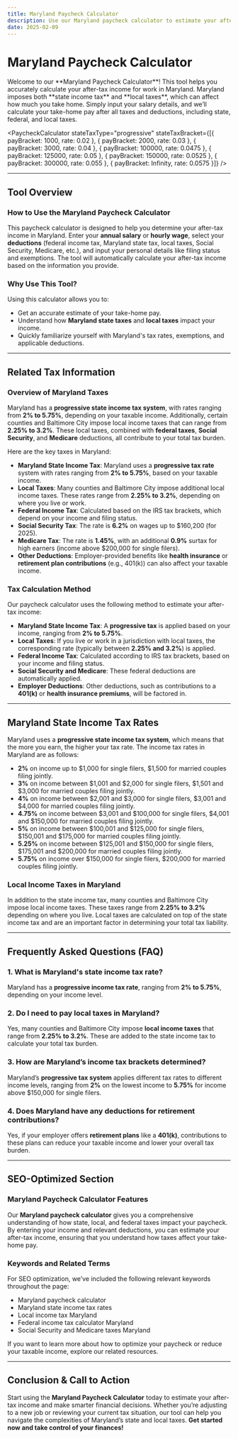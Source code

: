 ```yaml
---
title: Maryland Paycheck Calculator
description: Use our Maryland paycheck calculator to estimate your after-tax income. Learn about Maryland state taxes, local taxes, federal deductions, and how they impact your take-home pay.
date: 2025-02-09
---
```



<h1 className="text-2xl md:text-3xl font-bold text-gray-800 mb- mt-3 text-center">Maryland Paycheck Calculator</h1>

<div className="mb-3 prose prose-blue max-w-none bg-gray-100 px-4 py-2 rounded-lg">
    <p className="text-gray-600">
Welcome to our **Maryland Paycheck Calculator**! This tool helps you accurately calculate your after-tax income for work in Maryland. Maryland imposes both **state income tax** and **local taxes**, which can affect how much you take home. Simply input your salary details, and we’ll calculate your take-home pay after all taxes and deductions, including state, federal, and local taxes.
    </p>
</div>

<PaycheckCalculator stateTaxType="progressive" stateTaxBracket={[{ payBracket: 1000, rate: 0.02 }, { payBracket: 2000, rate: 0.03 }, { payBracket: 3000, rate: 0.04 }, { payBracket: 100000, rate: 0.0475 }, { payBracket: 125000, rate: 0.05 }, { payBracket: 150000, rate: 0.0525 }, { payBracket: 300000, rate: 0.055 }, { payBracket: Infinity, rate: 0.0575 }]} />

---

## Tool Overview

### **How to Use the Maryland Paycheck Calculator**

This paycheck calculator is designed to help you determine your after-tax income in Maryland. Enter your **annual salary** or **hourly wage**, select your **deductions** (federal income tax, Maryland state tax, local taxes, Social Security, Medicare, etc.), and input your personal details like filing status and exemptions. The tool will automatically calculate your after-tax income based on the information you provide.

### **Why Use This Tool?**

Using this calculator allows you to:
- Get an accurate estimate of your take-home pay.
- Understand how **Maryland state taxes** and **local taxes** impact your income.
- Quickly familiarize yourself with Maryland's tax rates, exemptions, and applicable deductions.

---

## Related Tax Information

### **Overview of Maryland Taxes**

Maryland has a **progressive state income tax system**, with rates ranging from **2% to 5.75%**, depending on your taxable income. Additionally, certain counties and Baltimore City impose local income taxes that can range from **2.25% to 3.2%**. These local taxes, combined with **federal taxes**, **Social Security**, and **Medicare** deductions, all contribute to your total tax burden.

Here are the key taxes in Maryland:
- **Maryland State Income Tax**: Maryland uses a **progressive tax rate** system with rates ranging from **2% to 5.75%**, based on your taxable income.
- **Local Taxes**: Many counties and Baltimore City impose additional local income taxes. These rates range from **2.25% to 3.2%**, depending on where you live or work.
- **Federal Income Tax**: Calculated based on the IRS tax brackets, which depend on your income and filing status.
- **Social Security Tax**: The rate is **6.2%** on wages up to $160,200 (for 2025).
- **Medicare Tax**: The rate is **1.45%**, with an additional **0.9%** surtax for high earners (income above $200,000 for single filers).
- **Other Deductions**: Employer-provided benefits like **health insurance** or **retirement plan contributions** (e.g., 401(k)) can also affect your taxable income.

### **Tax Calculation Method**

Our paycheck calculator uses the following method to estimate your after-tax income:
- **Maryland State Income Tax**: A **progressive tax** is applied based on your income, ranging from **2% to 5.75%**.
- **Local Taxes**: If you live or work in a jurisdiction with local taxes, the corresponding rate (typically between **2.25% and 3.2%**) is applied.
- **Federal Income Tax**: Calculated according to IRS tax brackets, based on your income and filing status.
- **Social Security and Medicare**: These federal deductions are automatically applied.
- **Employer Deductions**: Other deductions, such as contributions to a **401(k)** or **health insurance premiums**, will be factored in.

---

## Maryland State Income Tax Rates

Maryland uses a **progressive state income tax system**, which means that the more you earn, the higher your tax rate. The income tax rates in Maryland are as follows:

- **2%** on income up to $1,000 for single filers, $1,500 for married couples filing jointly.
- **3%** on income between $1,001 and $2,000 for single filers, $1,501 and $3,000 for married couples filing jointly.
- **4%** on income between $2,001 and $3,000 for single filers, $3,001 and $4,000 for married couples filing jointly.
- **4.75%** on income between $3,001 and $100,000 for single filers, $4,001 and $150,000 for married couples filing jointly.
- **5%** on income between $100,001 and $125,000 for single filers, $150,001 and $175,000 for married couples filing jointly.
- **5.25%** on income between $125,001 and $150,000 for single filers, $175,001 and $200,000 for married couples filing jointly.
- **5.75%** on income over $150,000 for single filers, $200,000 for married couples filing jointly.

### **Local Income Taxes in Maryland**

In addition to the state income tax, many counties and Baltimore City impose local income taxes. These taxes range from **2.25% to 3.2%** depending on where you live. Local taxes are calculated on top of the state income tax and are an important factor in determining your total tax liability.

---

## Frequently Asked Questions (FAQ)

### **1. What is Maryland's state income tax rate?**

Maryland has a **progressive income tax rate**, ranging from **2% to 5.75%**, depending on your income level.

### **2. Do I need to pay local taxes in Maryland?**

Yes, many counties and Baltimore City impose **local income taxes** that range from **2.25% to 3.2%**. These are added to the state income tax to calculate your total tax burden.

### **3. How are Maryland’s income tax brackets determined?**

Maryland’s **progressive tax system** applies different tax rates to different income levels, ranging from **2%** on the lowest income to **5.75%** for income above $150,000 for single filers.

### **4. Does Maryland have any deductions for retirement contributions?**

Yes, if your employer offers **retirement plans** like a **401(k)**, contributions to these plans can reduce your taxable income and lower your overall tax burden.

---

## SEO-Optimized Section

### **Maryland Paycheck Calculator Features**

Our **Maryland paycheck calculator** gives you a comprehensive understanding of how state, local, and federal taxes impact your paycheck. By entering your income and relevant deductions, you can estimate your after-tax income, ensuring that you understand how taxes affect your take-home pay.

### **Keywords and Related Terms**

For SEO optimization, we’ve included the following relevant keywords throughout the page:
- Maryland paycheck calculator
- Maryland state income tax rates
- Local income tax Maryland
- Federal income tax calculator Maryland
- Social Security and Medicare taxes Maryland

If you want to learn more about how to optimize your paycheck or reduce your taxable income, explore our related resources.

---

## Conclusion & Call to Action

Start using the **Maryland Paycheck Calculator** today to estimate your after-tax income and make smarter financial decisions. Whether you’re adjusting to a new job or reviewing your current tax situation, our tool can help you navigate the complexities of Maryland’s state and local taxes. **Get started now and take control of your finances!**

